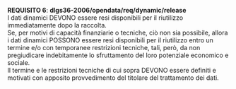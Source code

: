 ::: {#req-6 .callout-important appearance="simple" icon=false}
[**REQUISITO 6**]{.testo-rosso}: **dlgs36-2006/opendata/req/dynamic/release**<br>
I dati dinamici DEVONO essere resi disponibili per il riutilizzo immediatamente dopo la raccolta.<br>
Se, per motivi di capacità finanziarie o tecniche, ciò non sia possibile, allora i dati dinamici POSSONO essere resi disponibili per il riutilizzo entro un termine e/o con temporanee restrizioni tecniche, tali, però, da non pregiudicare indebitamente lo sfruttamento del loro potenziale economico e sociale.<br>
Il termine e le restrizioni tecniche di cui sopra DEVONO essere definiti e motivati con apposito provvedimento del titolare del trattamento dei dati.
:::
